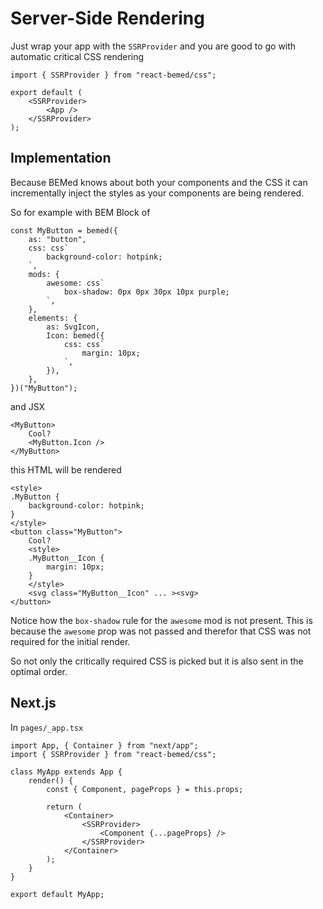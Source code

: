 
<Title>Server-Side Rendering</Title>

# Server-Side Rendering

Just wrap your app with the `SSRProvider` and you are good to go with
automatic critical CSS rendering

```tsx
import { SSRProvider } from "react-bemed/css";

export default (
    <SSRProvider>
        <App />
    </SSRProvider>
);
```

## Implementation

Because BEMed knows about both your components and the CSS it can
incrementally inject the styles as your components are being rendered.

So for example with BEM Block of

```tsx
const MyButton = bemed({
    as: "button",
    css: css`
        background-color: hotpink;
    `,
    mods: {
        awesome: css`
            box-shadow: 0px 0px 30px 10px purple;
        `,
    },
    elements: {
        as: SvgIcon,
        Icon: bemed({
            css: css`
                margin: 10px;
            `,
        }),
    },
})("MyButton");
```

and JSX

```tsx
<MyButton>
    Cool?
    <MyButton.Icon />
</MyButton>
```

this HTML will be rendered

```tsx
<style>
.MyButton {
    background-color: hotpink;
}
</style>
<button class="MyButton">
    Cool?
    <style>
    .MyButton__Icon {
        margin: 10px;
    }
    </style>
    <svg class="MyButton__Icon" ... ><svg>
</button>
```

Notice how the `box-shadow` rule for the `awesome` mod is not present. This
is because the `awesome` prop was not passed and therefor that CSS was not
required for the initial render.

So not only the critically required CSS is picked but it is also sent in
the optimal order.

## Next.js

In `pages/_app.tsx`

```tsx{10,10}{12,12}
import App, { Container } from "next/app";
import { SSRProvider } from "react-bemed/css";

class MyApp extends App {
    render() {
        const { Component, pageProps } = this.props;

        return (
            <Container>
                <SSRProvider>
                    <Component {...pageProps} />
                </SSRProvider>
            </Container>
        );
    }
}

export default MyApp;
```
